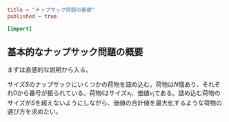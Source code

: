 ```toml
title = "ナップサック問題の基礎"
published = true

[import]

```

## 基本的なナップサック問題の概要

まずは直感的な説明から入る。

サイズ$S$のナップサックにいくつかの荷物を詰め込む。荷物は$N$個あり、それぞれ$0$から番号が振られている。荷物$i$はサイズ$x_i$、価値$v_i$である。詰め込む荷物のサイズが$S$を超えないようにしながら、価値の合計値を最大化するような荷物の選び方を求めたい。
